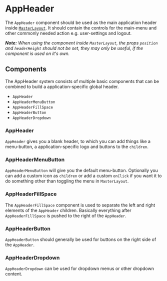 

<Meta of={AppHeaderStories} />

# AppHeader

The `AppHeader` component should be used as the main application header inside [`MasterLayout`](?path=/docs/docs-components-master--docs).
It should contain the controls for the main-menu and other commonly needed action e.g. user-settings and logout.

_**Note:** When using the component inside `MasterLayout`, the props `position` and `headerHeight` should not be set, they may only be useful, if the component is used on it's own._

<Canvas of={AppHeaderStories.Basic} />

## Components

The AppHeader system consists of multiple basic components that can be combined to build a application-specific global header.

-   `AppHeader`
-   `AppHeaderMenuButton`
-   `AppHeaderFillSpace`
-   `AppHeaderButton`
-   `AppHeaderDropdown`

### AppHeader

`AppHeader` gives you a blank header, to which you can add things like a menu-button, a application-specific logo and buttons to the `children`.

<Canvas of={AppHeaderStories.Empty} />

### AppHeaderMenuButton

`AppHeaderMenuButton` will give you the default menu-button.
Optionally you can add a custom icon as `children` or add a custom `onClick` if you want it to do something other than toggling the menu in `MasterLayout`.

<Canvas of={AppHeaderStories.MenuButton} />

### AppHeaderFillSpace

The `AppHeaderFillSpace` component is used to separate the left and right elements of the `AppHeader` children.
Basically everything after `AppHeaderFillSpace` is pushed to the right of the `AppHeader`.

<Canvas of={AppHeaderStories.FillSpace} />

### AppHeaderButton

`AppHeaderButton` should generally be used for buttons on the right side of the `AppHeader`.

<Canvas of={AppHeaderStories.ButtonText} />

<Canvas of={AppHeaderStories.ButtonTextAndIcon} />

<Canvas of={AppHeaderStories.ButtonIcon} />

<Canvas of={AppHeaderStories.CustomButton} />

### AppHeaderDropdown

`AppHeaderDropdown` can be used for dropdown menus or other dropdown content.

<Canvas of={AppHeaderStories.Dropdown} />
